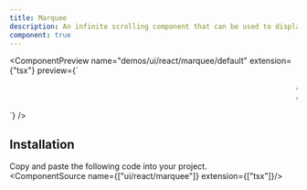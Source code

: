 ```yaml
---
title: Marquee
description: An infinite scrolling component that can be used to display text, images, or videos.
component: true
---
```


<ComponentPreview
  name="demos/ui/react/marquee/default"
  extension={"tsx"}
  preview={`<div className="bg-bg relative flex size-full flex-col items-center justify-center overflow-hidden rounded-lg border py-20 md:shadow-xl">
    <Marquee pauseOnHover className="[--duration:20s]">
        {firstRow.map(review => (
            <ReviewCard key={review.username} {...review} />
        ))}
    </Marquee>
    <Marquee reverse pauseOnHover className="[--duration:20s]">
        {secondRow.map(review => (
            <ReviewCard key={review.username} {...review} />
            ))}
    </Marquee>
</div>`}
/>

## Installation

Copy and paste the following code into your project.<br/>
<ComponentSource name={["ui/react/marquee"]} extension={["tsx"]}/>

